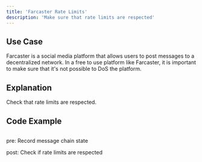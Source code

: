 ```yaml
---
title: 'Farcaster Rate Limits'
description: 'Make sure that rate limits are respected'
---
```


## Use Case

Farcaster is a social media platform that allows users to post messages to a decentralized network.
In a free to use platform like Farcaster, it is important to make sure that it's not possible to DoS the platform.

## Explanation

Check that rate limits are respected.

## Code Example

```solidity

```

pre: Record message chain state

post: Check if rate limits are respected